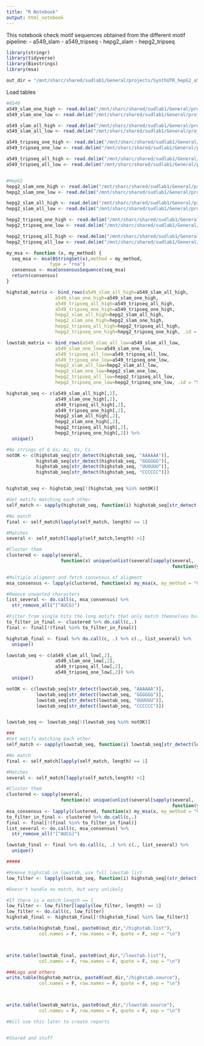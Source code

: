 ```yaml
---
title: "R Notebook"
output: html_notebook
---
```


This notebook check motif sequences obtained from the different motif pipeline: 
- a549_slam
- a549_tripseq
- hepg2_slam
- hepg2_tripseq

```r
library(stringr)
library(tidyverse)
library(Biostrings)
library(msa)

out_dir = "/mnt/sharc/shared/sudlab1/General/projects/SynthUTR_hepG2_a549/motif_merge_linkers/linkers_test3"


```


Load tables

```r
#A549
a549_slam_one_high <- read.delim("/mnt/sharc/shared/sudlab1/General/projects/SynthUTR_hepG2_a549/a549_slam/motif_analysis/one_transcript/final_motifs/highstab_final_motifs.list", header = T)
a549_slam_one_low <- read.delim("/mnt/sharc/shared/sudlab1/General/projects/SynthUTR_hepG2_a549/a549_slam/motif_analysis/one_transcript/final_motifs/lowstab_final_motifs.list", header = T)

a549_slam_all_high <- read.delim("/mnt/sharc/shared/sudlab1/General/projects/SynthUTR_hepG2_a549/a549_slam/motif_analysis/all_transcripts/final_motifs/highstab_final_motifs.list", header = T)
a549_slam_all_low <- read.delim("/mnt/sharc/shared/sudlab1/General/projects/SynthUTR_hepG2_a549/a549_slam/motif_analysis/all_transcripts/final_motifs/lowstab_final_motifs.list", header = T)

a549_tripseq_one_high <- read.delim("/mnt/sharc/shared/sudlab1/General/projects/SynthUTR_hepG2_a549/a549_tripseq/motif_analysis/one_transcript/final_motifs/highstab_final_motifs.list", header = T)
a549_tripseq_one_low <- read.delim("/mnt/sharc/shared/sudlab1/General/projects/SynthUTR_hepG2_a549/a549_tripseq/motif_analysis/one_transcript/final_motifs/lowstab_final_motifs.list", header = T)

a549_tripseq_all_high <- read.delim("/mnt/sharc/shared/sudlab1/General/projects/SynthUTR_hepG2_a549/a549_tripseq/motif_analysis/all_transcripts/final_motifs/highstab_final_motifs.list", header =T)
a549_tripseq_all_low <- read.delim("/mnt/sharc/shared/sudlab1/General/projects/SynthUTR_hepG2_a549/a549_tripseq/motif_analysis/all_transcripts/final_motifs/highstab_final_motifs.list", header =T)


#HepG2
hepg2_slam_one_high <- read.delim("/mnt/sharc/shared/sudlab1/General/projects/SynthUTR_hepG2_a549/hepg2_slam/motif_analysis/one_transcript/final_motifs/highstab_final_motifs.list", header = T)
hepg2_slam_one_low <- read.delim("/mnt/sharc/shared/sudlab1/General/projects/SynthUTR_hepG2_a549/hepg2_slam/motif_analysis/one_transcript/final_motifs/lowstab_final_motifs.list", header = T)

hepg2_slam_all_high <- read.delim("/mnt/sharc/shared/sudlab1/General/projects/SynthUTR_hepG2_a549/hepg2_slam/motif_analysis/all_transcripts/final_motifs/highstab_final_motifs.list", header = T)
hepg2_slam_all_low <- read.delim("/mnt/sharc/shared/sudlab1/General/projects/SynthUTR_hepG2_a549/hepg2_slam/motif_analysis/all_transcripts/final_motifs/lowstab_final_motifs.list", header = T)

hepg2_tripseq_one_high <- read.delim("/mnt/sharc/shared/sudlab1/General/projects/SynthUTR_hepG2_a549/hepg2_tripseq/motif_analysis/one_transcript/final_motifs/highstab_final_motifs.list", header = T)
hepg2_tripseq_one_low <- read.delim("/mnt/sharc/shared/sudlab1/General/projects/SynthUTR_hepG2_a549/hepg2_tripseq/motif_analysis/one_transcript/final_motifs/lowstab_final_motifs.list", header = T)

hepg2_tripseq_all_high <- read.delim("/mnt/sharc/shared/sudlab1/General/projects/SynthUTR_hepG2_a549/hepg2_tripseq/motif_analysis/all_transcripts/final_motifs/highstab_final_motifs.list", header =T)
hepg2_tripseq_all_low <- read.delim("/mnt/sharc/shared/sudlab1/General/projects/SynthUTR_hepG2_a549/hepg2_tripseq/motif_analysis/all_transcripts/final_motifs/highstab_final_motifs.list", header =T)

my_msa <- function (x, my_method) {
  seq_msa <- msa(BStringSet(x),method = my_method,
                type = "rna")
  consensus <- msaConsensusSequence(seq_msa)
  return(consensus)
}

```




```r

highstab_matrix <- bind_rows(a549_slam_all_high=a549_slam_all_high,
                  a549_slam_one_high=a549_slam_one_high,
                  a549_tripseq_all_high=a549_tripseq_all_high,
                  a549_tripseq_one_high=a549_tripseq_one_high,
                  hepg2_slam_all_high=hepg2_slam_all_high,
                  hepg2_slam_one_high=hepg2_slam_one_high,
                  hepg2_tripseq_all_high=hepg2_tripseq_all_high,
                  hepg2_tripseq_one_high=hepg2_tripseq_one_high, .id = "Source")

lowstab_matrix <- bind_rows(a549_slam_all_low=a549_slam_all_low,
                  a549_slam_one_low=a549_slam_one_low,
                  a549_tripseq_all_low=a549_tripseq_all_low,
                  a549_tripseq_one_low=a549_tripseq_one_low,
                  hepg2_slam_all_low=hepg2_slam_all_low,
                  hepg2_slam_one_low=hepg2_slam_one_low,
                  hepg2_tripseq_all_low=hepg2_tripseq_all_low,
                  hepg2_tripseq_one_low=hepg2_tripseq_one_low, .id = "Source")

highstab_seq <- c(a549_slam_all_high[,2],
                  a549_slam_one_high[,2],
                  a549_tripseq_all_high[,2],
                  a549_tripseq_one_high[,2],
                  hepg2_slam_all_high[,2],
                  hepg2_slam_one_high[,2],
                  hepg2_tripseq_all_high[,2],
                  hepg2_tripseq_one_high[,2]) %>%
  unique()

#No strings of 6 Gs, As, Us, Cs
notOK <- c(highstab_seq[str_detect(highstab_seq, "AAAAAA")],
           highstab_seq[str_detect(highstab_seq, "GGGGGG")],
           highstab_seq[str_detect(highstab_seq, "UUUUUU")],
           highstab_seq[str_detect(highstab_seq, "CCCCCC")])


highstab_seq <- highstab_seq[!(highstab_seq %in% notOK)]

#Get motifs matching each other
self_match <- sapply(highstab_seq, function(i) highstab_seq[str_detect(highstab_seq, i)])

#No match
final <- self_match[lapply(self_match, length) == 1]

#Matches
several <- self_match[lapply(self_match,length) >1]

#Cluster them
clustered <- sapply(several, 
                    function(x) unique(unlist(several[sapply(several, 
                                                             function(y) any(x %in% y))]))) %>% unique

#Multiple aligment and fetch consensus of aligment
msa_consensus <- lapply(clustered, function(x) my_msa(x, my_method = "ClustalOmega") )

#Remove unwanted characters
list_several <- do.call(c, msa_consensus) %>% 
  str_remove_all("[^AUCG]") 

#Filter from single hits the long motifs that only match themselves but match with others
to_filter_in_final <- clustered %>% do.call(c,.)
final <- final[!(final %in% to_filter_in_final)]

highstab_final <- final %>% do.call(c, .) %>% c(., list_several) %>%
  unique()

lowstab_seq <- c(a549_slam_all_low[,2],
                  a549_slam_one_low[,2],
                  a549_tripseq_all_low[,2],
                  a549_tripseq_one_low[,2]) %>%
  unique()

notOK <- c(lowstab_seq[str_detect(lowstab_seq, "AAAAAA")],
           lowstab_seq[str_detect(lowstab_seq, "GGGGGG")],
           lowstab_seq[str_detect(lowstab_seq, "UUUUUU")],
           lowstab_seq[str_detect(lowstab_seq, "CCCCCC")])


lowstab_seq <- lowstab_seq[!(lowstab_seq %in% notOK)]

###
#Get motifs matching each other
self_match <- sapply(lowstab_seq, function(i) lowstab_seq[str_detect(lowstab_seq, i)])

#No match
final <- self_match[lapply(self_match, length) == 1]

#Matches
several <- self_match[lapply(self_match,length) >1]

#Cluster them
clustered <- sapply(several, 
                    function(x) unique(unlist(several[sapply(several, 
                                                             function(y) any(x %in% y))]))) %>% unique
msa_consensus <- lapply(clustered, function(x) my_msa(x, my_method = "ClustalOmega") )
to_filter_in_final <- clustered %>% do.call(c,.)
final <- final[!(final %in% to_filter_in_final)]
list_several <- do.call(c, msa_consensus) %>% 
  str_remove_all("[^AUCG]") 

lowstab_final <- final %>% do.call(c, .) %>% c(., list_several) %>%
  unique()

#####

#Remove highstab in lowstab, use full lowstab list 
low_filter <- lapply(lowstab_seq, function(i) highstab_seq[(str_detect(highstab_seq, i))])

```


```r
#Doesn't handle no match, but very unlikely

#If there is a match length == 1
low_filter <- low_filter[lapply(low_filter, length) == 1]
low_filter <- do.call(c, low_filter)
highstab_final <- highstab_final[!(highstab_final %in% low_filter)]

write.table(highstab_final, paste0(out_dir,"/highstab.list"),
            col.names = F, row.names = F, quote = F, sep = "\n")



write.table(lowstab_final, paste0(out_dir,"/lowstab.list"),
            col.names = F, row.names = F, quote = F, sep = "\n")

###Logs and others
write.table(highstab_matrix, paste0(out_dir,"/highstab.source"),
            col.names = F, row.names = F, quote = F, sep = "\n")



write.table(lowstab_matrix, paste0(out_dir,"/lowstab.source"),
            col.names = F, row.names = F, quote = F, sep = "\n")

#Will use this later to create reports


#Shared and stuff


```



